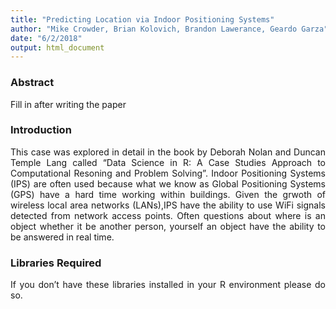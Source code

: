 ```yaml
---
title: "Predicting Location via Indoor Positioning Systems"
author: "Mike Crowder, Brian Kolovich, Brandon Lawerance, Geardo Garza"
date: "6/2/2018"
output: html_document
---
```

<style>
body {
text-align: justify}
</style>

### Abstract
Fill in after writing the paper

### Introduction
This case was explored in detail in the book by Deborah Nolan and Duncan Temple Lang called "Data Science in R: A Case Studies Approach to Computational Resoning and Problem Solving". Indoor Positioning Systems (IPS) are often used because what we know as Global Positioning Systems (GPS) have a hard time working within buildings. Given the grwoth of wireless local area networks (LANs),IPS have the ability to use WiFi signals detected from network access points. Often questions about where is an object whether it be another person, yourself an object have the ability to be answered in real time.


### Libraries Required
If you don't have these libraries installed in your R environment please do so.
